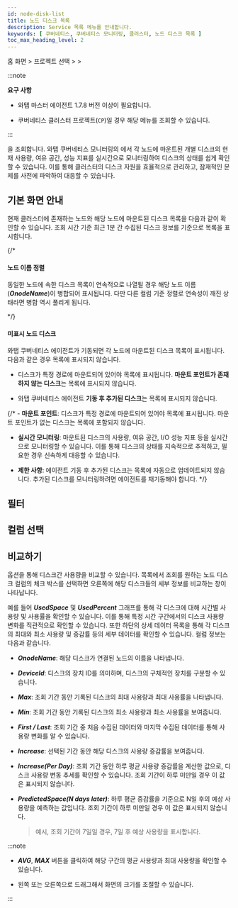 ```yaml
---
id: node-disk-list
title: 노드 디스크 목록
description: Service 목록 메뉴를 안내합니다.
keywords: [ 쿠버네티스, 쿠버네티스 모니터링, 클러스터, 노드 디스크 목록 ]
toc_max_heading_level: 2
---
```


홈 화면 &gt; 프로젝트 선택 &gt; <Cmdname sid="side_cluster" className="uitext" /> &gt; <Cmdname sid="side_nodeDiskList" className="uitext" />

:::note 

**요구 사항**

* 와탭 마스터 에이전트 1.7.8 버전 이상이 필요합니다. 

* 쿠버네티스 클러스터 프로젝트(<code class='my'>CP</code>)일 경우 해당 메뉴를 조회할 수 있습니다.

:::

<Cmdname sid="side_nodeDiskList" className="uitext" />을 조회합니다. 와탭 쿠버네티스 모니터링의 <Cmdname sid="side_nodeDiskList" className="uitext" />에서 각 노드에 마운트된 개별 디스크의 현재 사용량, 여유 공간, 성능 지표를 실시간으로 모니터링하여 디스크의 상태를 쉽게 확인할 수 있습니다. 이를 통해 클러스터의 디스크 자원을 효율적으로 관리하고, 잠재적인 문제를 사전에 파악하여 대응할 수 있습니다.

## 기본 화면 안내 

현재 클러스터에 존재하는 노드와 해당 노드에 마운트된 디스크 목록을 다음과 같이 확인할 수 있습니다. 조회 시간 기준 최근 1분 간 수집된 디스크 정보를 기준으로 목록을 표시합니다.

<ImgLang img='k8s-node-disk-list.png' desc='노드 디스크 목록' />

{/* 

#### 노드 이름 정렬

동일한 노드에 속한 디스크 목록이 연속적으로 나열될 경우 해당 노드 이름(***OnodeName***)이 병합되어 표시됩니다. 다만 다른 컬럼 기준 정렬로 연속성이 깨진 상태라면 병합 역시 풀리게 됩니다.  

*/}

#### 미표시 노드 디스크

와탭 쿠버네티스 에이전트가 기동되면 각 노드에 마운트된 디스크 목록이 표시됩니다. 다음과 같은 경우 목록에 표시되지 않습니다. 

* 디스크가 특정 경로에 마운트되어 있어야 목록에 표시됩니다. **마운트 포인트가 존재하지 않는 디스크**는 목록에 표시되지 않습니다.

* 와탭 쿠버네티스 에이전트 **기동 후 추가된 디스크**는 목록에 표시되지 않습니다. 


{/* - **마운트 포인트**: 디스크가 특정 경로에 마운트되어 있어야 목록에 표시됩니다. 마운트 포인트가 없는 디스크는 목록에 포함되지 않습니다.

- **실시간 모니터링**: 마운트된 디스크의 사용량, 여유 공간, I/O 성능 지표 등을 실시간으로 모니터링할 수 있습니다. 이를 통해 디스크의 상태를 지속적으로 추적하고, 필요한 경우 신속하게 대응할 수 있습니다.

- **제한 사항**: 에이전트 기동 후 추가된 디스크는 목록에 자동으로 업데이트되지 않습니다. 추가된 디스크를 모니터링하려면 에이전트를 재기동해야 합니다. */}

## 필터


<K8slistfilter />
  
## 컬럼 선택 


<K8slistcl />

## 비교하기 

<Cmdname sid="TTL08423" className="uitext" /> 옵션을 통해 디스크간 사용량을 비교할 수 있습니다. 목록에서 조회를 원하는 노드 디스크 <Cmdname sid="TTL08423" className="uitext" /> 컬럼의 체크 박스를 선택하면 오른쪽에 해당 디스크들의 세부 정보를 비교하는 창이 나타납니다.

<ImgLang img='k8s-node-disk-compare.png' desc='노드 디스크 비교하기' />

예를 들어 ***UsedSpace*** 및 ***UsedPercent*** 그래프를 통해 각 디스크에 대해 시간별 사용량 및 사용률을 확인할 수 있습니다. 이를 통해 특정 시간 구간에서의 디스크 사용량 변화를 직관적으로 확인할 수 있습니다. 또한 하단의 상세 데이터 목록을 통해 각 디스크의 최대와 최소 사용량 및 증감률 등의 세부 데이터를 확인할 수 있습니다. 컬럼 정보는 다음과 같습니다. 

* ***OnodeName***: 해당 디스크가 연결된 노드의 이름을 나타냅니다.

* ***DeviceId***: 디스크의 장치 ID를 의미하며, 디스크의 구체적인 장치를 구분할 수 있습니다.

*	***Max***: 조회 기간 동안 기록된 디스크의 최대 사용량과 최대 사용률을 나타냅니다.

*	***Min***: 조회 기간 동안 기록된 디스크의 최소 사용량과 최소 사용률을 보여줍니다.

*	***First / Last***: 조회 기간 중 처음 수집된 데이터와 마지막 수집된 데이터를 통해 사용량 변화를 알 수 있습니다.

*	***Increase***: 선택된 기간 동안 해당 디스크의 사용량 증감률을 보여줍니다.

*	***Increase(Per Day)***: 조회 기간 동안 하루 평균 사용량 증감률을 계산한 값으로, 디스크 사용량 변동 추세를 확인할 수 있습니다. 조회 기간이 하루 미만일 경우 이 값은 표시되지 않습니다.

*	***PredictedSpace(N days later)***: 하루 평균 증감률을 기준으로 N일 후의 예상 사용량을 예측하는 값입니다. 조회 기간이 하루 미만일 경우 이 값은 표시되지 않습니다.

    >	예시, 조회 기간이 7일일 경우, 7일 후 예상 사용량을 표시합니다. 


:::note 

* ***AVG***, ***MAX*** 버튼을 클릭하여 해당 구간의 평균 사용량과 최대 사용량을 확인할 수 있습니다.

* <LinkImage img='hitmap-lr-drag.svg' alt='좌우 드래그 아이콘' className='_drag' /> 왼쪽 또는 오른쪽으로 드래그해서 화면의 크기를 조절할 수 있습니다.

:::

